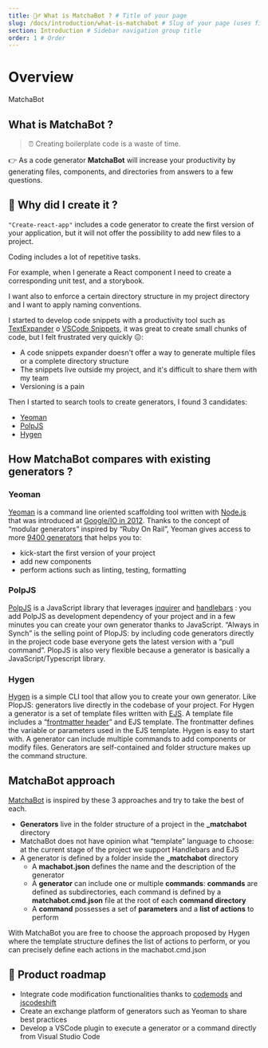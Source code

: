```yaml
---
title: 🙋‍♂️ What is MatchaBot ? # Title of your page
slug: /docs/introduction/what-is-matchabot # Slug of your page (uses file name as default)
section: Introduction # Sidebar navigation group title
order: 1 # Order
---
```


# Overview

MatchaBot

## What is MatchaBot ?

> ⏰ Creating boilerplate code is a waste of time.

👉 As a code generator **MatchaBot** will increase your productivity by generating files, components, and directories from answers to a few questions.

## 🙋 Why did I create it ?

`"Create-react-app"` includes a code generator to create the first version of your application, but it will not offer the possibility to add new files to a project.

Coding includes a lot of repetitive tasks.

For example, when I generate a React component I need to create a corresponding unit test, and a storybook.

I want also to enforce a certain directory structure in my project directory and I want to apply naming conventions.

I started to develop code snippets with a productivity tool such as [TextExpander](https://textexpander.com/) o [VSCode Snippets](https://code.visualstudio.com/docs/editor/userdefinedsnippets), it was great to create small chunks of code, but I felt frustrated very quickly 😖:

- A code snippets expander doesn't offer a way to generate multiple files or a complete directory structure
- The snippets live outside my project, and it's difficult to share them with my team
- Versioning is a pain

Then I started to search tools to create generators, I found 3 candidates:

- [Yeoman](https://yeoman.io/)
- [PolpJS](https://plopjs.com/)
- [Hygen](https://www.hygen.io/)

## How MatchaBot compares with existing generators ?

### Yeoman

[Yeoman](<https://en.wikipedia.org/wiki/Yeoman_(software)>) is a command line oriented scaffolding tool written with [Node.js](https://nodejs.org/) that was introduced at [Google/IO in 2012](https://www.youtube.com/watch?v=Mk-tFn2Ix6g). Thanks to the concept of “modular generators” inspired by “Ruby On Rail”, Yeoman gives access to more [9400 generators](https://yeoman.io/generators/) that helps you to:

- kick-start the first version of your project
- add new components
- perform actions such as linting, testing, formatting

### PolpJS

[PolpJS](https://plopjs.com/) is a JavaScript library that leverages [inquirer](https://www.npmjs.com/package/inquirer) and [handlebars](https://handlebarsjs.com/) : you add PolpJS as development dependency of your project and in a few minutes you can create your own generator thanks to JavaScript. “Always in Synch” is the selling point of PlopJS: by including code generators directly in the project code base everyone gets the latest version with a “pull command”. PlopJS is also very flexible because a generator is basically a JavaScript/Typescript library.

### Hygen

[Hygen](https://www.hygen.io/) is a simple CLI tool that allow you to create your own generator. Like PlopJS: generators live directly in the codebase of your project. For Hygen a generator is a set of template files written with [EJS](https://ejs.co/). A template file includes a “[frontmatter header](https://jekyllrb.com/docs/front-matter/)” and EJS template. The frontmatter defines the variable or parameters used in the EJS template. Hygen is easy to start with. A generator can include multiple commands to add components or modify files. Generators are self-contained and folder structure makes up the command structure.

## MatchaBot approach

[MatchaBot](https://www.matchabot.site) is inspired by these 3 approaches and try to take the best of each.

- **Generators** live in the folder structure of a project in the **\_matchabot** directory
- MatchaBot does not have opinion what “template” language to choose: at the current stage of the project we support Handlebars and EJS
- A generator is defined by a folder inside the **\_matchabot** directory
  - A **machabot.json** defines the name and the description of the generator
  - A **generator** can include one or multiple **commands**: **commands** are defined as subdirectories, each command is defined by a **matchabot.cmd.json** file at the root of each **command directory**
  - A **command** possesses a set of **parameters** and a **list of actions** to perform

With MatchaBot you are free to choose the approach proposed by Hygen where the template structure defines the list of actions to perform, or you can precisely define each actions in the machabot.cmd.json

## 🚀 Product roadmap

- Integrate code modification functionalities thanks to [codemods](https://github.com/facebook/codemod) and [jscodeshift](https://github.com/serapath/knowledge/blob/master/javascript/reference/ast/jscodeshift.md)
- Create an exchange platform of generators such as Yeoman to share best practices
- Develop a VSCode plugin to execute a generator or a command directly from Visual Studio Code

